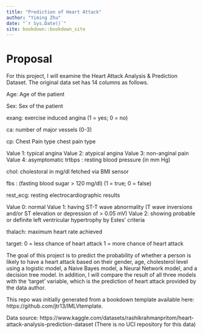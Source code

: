 ```yaml
--- 
title: "Prediction of Heart Attack"
author: "Yiming Zhu"
date: "`r Sys.Date()`"
site: bookdown::bookdown_site
---
```


# Proposal

For this project, I will examine the Heart Attack Analysis & Prediction Dataset. The original data set has 14 columns as follows. 

Age: Age of the patient

Sex: Sex of the patient

exang: exercise induced angina (1 = yes; 0 = no)

ca: number of major vessels (0-3)

cp: Chest Pain type chest pain type

Value 1: typical angina
Value 2: atypical angina
Value 3: non-anginal pain
Value 4: asymptomatic
trtbps : resting blood pressure (in mm Hg)

chol: cholestoral in mg/dl fetched via BMI sensor

fbs : (fasting blood sugar > 120 mg/dl) (1 = true; 0 = false)

rest_ecg: resting electrocardiographic results

Value 0: normal
Value 1: having ST-T wave abnormality (T wave inversions and/or ST elevation or depression of > 0.05 mV)
Value 2: showing probable or definite left ventricular hypertrophy by Estes' criteria

thalach: maximum heart rate achieved

target: 
0 = less chance of heart attack 
1 = more chance of heart attack

The goal of this project is to predict the probability of whether a person is likely to have a heart attack based on their gender, age, cholesterol level using a logistic model, a Naive Bayes model, a Neural Network model, and a decision tree model. In addition, I will compare the result of all three models with the ‘target’ variable, which is the prediction of heart attack provided by the data author.  

This repo was initially generated from a bookdown template available here: https://github.com/jtr13/IMLVtemplate.




Data source: https://www.kaggle.com/datasets/rashikrahmanpritom/heart-attack-analysis-prediction-dataset
(There is no UCI repository for this data)
